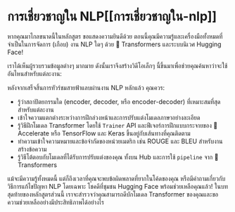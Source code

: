 # การเชี่ยวชาญใน NLP[[การเชี่ยวชาญใน-nlp]]

<CourseFloatingBanner
    chapter={7}
    classNames="absolute z-10 right-0 top-0"
/>

หากคุณมาไกลขนาดนี้ในหลักสูตร ขอแสดงความยินดีด้วย ตอนนี้คุณมีความรู้และเครื่องมือทั้งหมดที่จำเป็นในการจัดการ (เกือบ) งาน NLP ใดๆ ด้วย 🤗 Transformers และระบบนิเวศ Hugging Face!

เราได้เห็นผู้รวบรวมข้อมูลต่างๆ มากมาย ดังนั้นเราจึงสร้างวิดีโอเล็กๆ นี้ขึ้นมาเพื่อช่วยคุณค้นหาว่าจะใช้อันไหนสำหรับแต่ละงาน:

<Youtube id="-RPeakdlHYo"/>

หลังจากเสร็จสิ้นการทัวร์ชมสายฟ้าแลบผ่านงาน NLP หลักแล้ว คุณควร:

* รู้ว่าสถาปัตยกรรมใด (encoder, decoder, หรือ encoder-decoder) ที่เหมาะสมที่สุดสำหรับแต่ละงาน
* เข้าใจความแตกต่างระหว่างการฝึกล่วงหน้าและการปรับแต่งโมเดลภาษาอย่างละเอียด
* รู้วิธีฝึกโมเดล Transformer โดยใช้ `Trainer` API และฟีเจอร์การฝึกแบบกระจายของ 🤗 Accelerate หรือ TensorFlow และ Keras ขึ้นอยู่กับเส้นทางที่คุณติดตาม
* ทำความเข้าใจความหมายและข้อจำกัดของหน่วยเมตริก เช่น ROUGE และ BLEU สำหรับงานสร้างข้อความ
* รู้วิธีโต้ตอบกับโมเดลที่ได้รับการปรับแต่งของคุณ ทั้งบน Hub และการใช้ `pipeline` จาก 🤗 Transformers

แม้จะมีความรู้ทั้งหมดนี้ แต่ก็ถึงเวลาที่คุณจะพบข้อผิดพลาดที่ยากในโค้ดของคุณ หรือมีคำถามเกี่ยวกับวิธีการแก้ไขปัญหา NLP โดยเฉพาะ โชคดีที่ชุมชน Hugging Face พร้อมช่วยเหลือคุณแล้ว! ในบทสุดท้ายของหลักสูตรส่วนนี้ เราจะสำรวจว่าคุณสามารถดีบักโมเดล Transformer ของคุณและขอความช่วยเหลืออย่างมีประสิทธิภาพได้อย่างไร